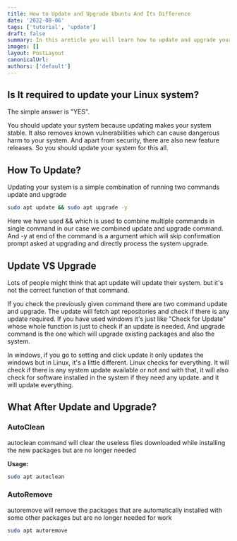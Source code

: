 ```yaml
---
title: How to Update and Upgrade Ubuntu And Its Difference
date: '2022-08-06'
tags: ['tutorial', 'update']
draft: false
summary: In this areticle you will learn how to update and upgrade your system and difference between this commands
images: []
layout: PostLayout
canonicalUrl:
authors: ['default']
---
```


<TOCInline toc={props.toc} asDisclosure />

## Is It required to update your Linux system?

The simple answer is "YES".

You should update your system because updating makes your system stable. It also removes known vulnerabilities which can cause dangerous harm to your system. And apart from security, there are also new feature releases. So you should update your system for this all.

## How To Update?

Updating your system is a simple combination of running two commands update and upgrade

```bash
sudo apt update && sudo apt upgrade -y
```

Here we have used && which is used to combine multiple commands in single command in our case we combined update and upgrade command. And -y at end of the command is a argument which will skip confirmation prompt asked at upgrading and directly process the system upgrade.

## Update VS Upgrade

Lots of people might think that apt update will update their system. but it's not the correct function of that command.

If you check the previously given command there are two command update and upgrade. The update will fetch apt repositories and check if there is any update required. If you have used windows it's just like "Check for Update" whose whole function is just to check if an update is needed. And upgrade command is the one which will upgrade existing packages and also the system.

In windows, if you go to setting and click update it only updates the windows but in Linux, it's a little different. Linux checks for everything. It will check if there is any system update available or not and with that, it will also check for software installed in the system if they need any update. and it will update everything.

## What After Update and Upgrade?

### AutoClean

autoclean command will clear the useless files downloaded while installing the new packages but are no longer needed

**Usage:**

```bash
sudo apt autoclean
```

### AutoRemove

autoremove will remove the packages that are automatically installed with some other packages but are no longer needed for work

```bash
sudo apt autoremove
```
